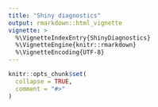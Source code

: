 ```yaml
---
title: "Shiny diagnostics"
output: rmarkdown::html_vignette
vignette: >
  %\VignetteIndexEntry{ShinyDiagnostics}
  %\VignetteEngine{knitr::rmarkdown}
  %\VignetteEncoding{UTF-8}
---
```


```r
knitr::opts_chunk$set(
  collapse = TRUE,
  comment = "#>"
)
```
